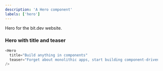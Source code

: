 ```yaml
---
description: 'A Hero component'
labels: ['hero']
---
```



Hero for the bit.dev website.

### Hero with title and teaser

```js live
<Hero
  title="Build anything in components"
  teaser="Forget about monolithic apps, start building component-driven software. Bit helps developers build better software with independent components and compose them into infinite features and apps."
/>
```

<FigmaEmbed src="https://www.figma.com/embed?embed_host=share&url=https%3A%2F%2Fwww.figma.com%2Ffile%2FctC1w9YhJvqaO1EZ08gLOV%2FCommunity%3Fnode-id%3D206%253A1876" />
